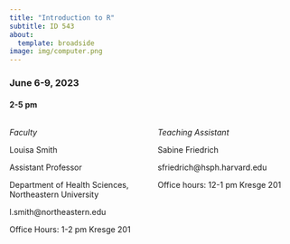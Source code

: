 ```yaml
---
title: "Introduction to R"
subtitle: ID 543
about:
  template: broadside
image: img/computer.png
---
```


### June 6-9, 2023

#### 2-5 pm

::: columns
::: {.column width="50%"}
*Faculty*

Louisa Smith

Assistant Professor

Department of Health Sciences, Northeastern University

l.smith\@northeastern.edu

Office Hours: 1-2 pm Kresge 201

:::

::: {.column width="50%"}
*Teaching Assistant*

Sabine Friedrich 

sfriedrich\@hsph.harvard.edu  

Office hours: 12-1 pm Kresge 201

:::
:::
